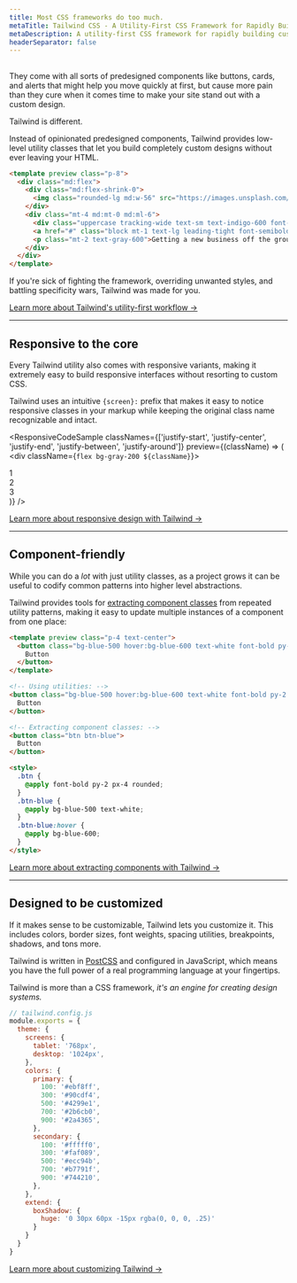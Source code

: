 ```yaml
---
title: Most CSS frameworks do too much.
metaTitle: Tailwind CSS - A Utility-First CSS Framework for Rapidly Building Custom Designs
metaDescription: A utility-first CSS framework for rapidly building custom user interfaces.
headerSeparator: false
---
```





## <Heading hidden>Utility-first</Heading>

They come with all sorts of predesigned components like buttons, cards, and alerts that might help you move quickly at first, but cause more pain than they cure when it comes time to make your site stand out with a custom design.

Tailwind is different.

Instead of opinionated predesigned components, Tailwind provides low-level utility classes that let you build completely custom designs without ever leaving your HTML.

```html
<template preview class="p-8">
  <div class="md:flex">
    <div class="md:flex-shrink-0">
      <img class="rounded-lg md:w-56" src="https://images.unsplash.com/photo-1556740738-b6a63e27c4df?ixlib=rb-1.2.1&ixid=eyJhcHBfaWQiOjEyMDd9&auto=format&fit=crop&w=448&q=80" alt="Woman paying for a purchase">
    </div>
    <div class="mt-4 md:mt-0 md:ml-6">
      <div class="uppercase tracking-wide text-sm text-indigo-600 font-bold">Marketing</div>
      <a href="#" class="block mt-1 text-lg leading-tight font-semibold text-gray-900 hover:underline">Finding customers for your new business</a>
      <p class="mt-2 text-gray-600">Getting a new business off the ground is a lot of hard work. Here are five ideas you can use to find your first customers.</p>
    </div>
  </div>
</template>
```

If you're sick of fighting the framework, overriding unwanted styles, and battling specificity wars, Tailwind was made for you.

[Learn more about Tailwind's utility-first workflow &rarr;](/docs/utility-first)

---

## Responsive to the core

Every Tailwind utility also comes with responsive variants, making it extremely easy to build responsive interfaces without resorting to custom CSS.

Tailwind uses an intuitive `{screen}:` prefix that makes it easy to notice responsive classes in your markup while keeping the original class name recognizable and intact.

<ResponsiveCodeSample
  classNames={['justify-start', 'justify-center', 'justify-end', 'justify-between', 'justify-around']}
  preview={(className) => (
    <div className={`flex bg-gray-200 ${className}`}>
      <div className="text-gray-700 text-center bg-gray-400 px-4 py-2 m-2">1</div>
      <div className="text-gray-700 text-center bg-gray-400 px-4 py-2 m-2">2</div>
      <div className="text-gray-700 text-center bg-gray-400 px-4 py-2 m-2">3</div>
    </div>
  )}
/>

[Learn more about responsive design with Tailwind &rarr;](/docs/responsive-design)

---

## Component-friendly

While you can do a *lot* with just utility classes, as a project grows it can be useful to codify common patterns into higher level abstractions.

Tailwind provides tools for [extracting component classes](/docs/extracting-components) from repeated utility patterns, making it easy to update multiple instances of a component from one place:

```html
<template preview class="p-4 text-center">
  <button class="bg-blue-500 hover:bg-blue-600 text-white font-bold py-2 px-4 rounded">
    Button
  </button>
</template>

<!-- Using utilities: -->
<button class="bg-blue-500 hover:bg-blue-600 text-white font-bold py-2 px-4 rounded">
  Button
</button>

<!-- Extracting component classes: -->
<button class="btn btn-blue">
  Button
</button>

<style>
  .btn {
    @apply font-bold py-2 px-4 rounded;
  }
  .btn-blue {
    @apply bg-blue-500 text-white;
  }
  .btn-blue:hover {
    @apply bg-blue-600;
  }
</style>
```

[Learn more about extracting components with Tailwind &rarr;](/docs/extracting-components)

---

## Designed to be customized

If it makes sense to be customizable, Tailwind lets you customize it. This includes colors, border sizes, font weights, spacing utilities, breakpoints, shadows, and tons more.

Tailwind is written in [PostCSS](http://postcss.org/) and configured in JavaScript, which means you have the full power of a real programming language at your fingertips.

Tailwind is more than a CSS framework, *it's an engine for creating design systems.*

```js
// tailwind.config.js
module.exports = {
  theme: {
    screens: {
      tablet: '768px',
      desktop: '1024px',
    },
    colors: {
      primary: {
        100: '#ebf8ff',
        300: '#90cdf4',
        500: '#4299e1',
        700: '#2b6cb0',
        900: '#2a4365',
      },
      secondary: {
        100: '#fffff0',
        300: '#faf089',
        500: '#ecc94b',
        700: '#b7791f',
        900: '#744210',
      },
    },
    extend: {
      boxShadow: {
        huge: '0 30px 60px -15px rgba(0, 0, 0, .25)'
      }
    }
  }
}
```

[Learn more about customizing Tailwind &rarr;](/docs/configuration)

